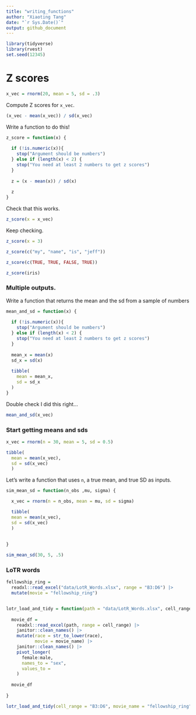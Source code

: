 ```yaml
---
title: "writing_functions"
author: "Xiaoting Tang"
date: "`r Sys.Date()`"
output: github_document
---
```


```r
library(tidyverse)
library(rvest)
set.seed(12345)
```


# Z scores

```r
x_vec = rnorm(20, mean = 5, sd = .3)
```

Compute Z scores for `x_vec`.

```r
(x_vec - mean(x_vec)) / sd(x_vec)
```

Write a function to do this!

```r
z_score = function(x) {
  
  if (!is.numeric(x)){
    stop("Argument should be numbers")
  } else if (length(x) < 2) {
    stop("You need at least 2 numbers to get z scores")
  }
  
  z = (x - mean(x)) / sd(x)
  
  z
}
```

Check that this works.

```r
z_score(x = x_vec)
```

Keep checking.

```r
z_score(x = 3)

z_score(c("my", "name", "is", "jeff"))

z_score(c(TRUE, TRUE, FALSE, TRUE))

z_score(iris)
```

### Multiple outputs.

Write a function that returns the mean and the sd from a sample of numbers

```r
mean_and_sd = function(x) {
  
  if (!is.numeric(x)){
    stop("Argument should be numbers")
  } else if (length(x) < 2) {
    stop("You need at least 2 numbers to get z scores")
  }
  
  mean_x = mean(x)
  sd_x = sd(x)
  
  tibble(
    mean = mean_x,
    sd = sd_x
  )
}
```

Double check I did this right...

```r
mean_and_sd(x_vec)
```


### Start getting means and sds

```r
x_vec = rnorm(n = 30, mean = 5, sd = 0.5)

tibble(
  mean = mean(x_vec),
  sd = sd(x_vec)
  )

```

Let's write a function that uses `n`, a true mean, and true SD as inputs.

```r
sim_mean_sd = function(n_obs ,mu, sigma) {

  x_vec = rnorm(n = n_obs, mean = mu, sd = sigma)

  tibble(
  mean = mean(x_vec),
  sd = sd(x_vec)
  )
  
  
}

sim_mean_sd(30, 5, .5)
```


### LoTR words

```r
fellowship_ring = 
  readxl::read_excel("data/LotR_Words.xlsx", range = "B3:D6") |>
  mutate(movie = "fellowship_ring")


lotr_load_and_tidy = function(path = "data/LotR_Words.xlsx", cell_range, movie_name) {
  
  movie_df = 
    readxl::read_excel(path, range = cell_range) |>
    janitor::clean_names() |>
    mutate(race = str_to_lower(race),
           movie = movie_name) |>
    janitor::clean_names() |>
    pivot_longer(
      female:male,
      names_to = "sex",
      values_to = 
    )
  
  movie_df
  
}

lotr_load_and_tidy(cell_range = "B3:D6", movie_name = "fellowship_ring")
```










